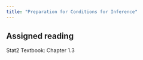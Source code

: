 ```yaml
---
title: "Preparation for Conditions for Inference"
---
```


## Assigned reading

Stat2 Textbook: Chapter 1.3